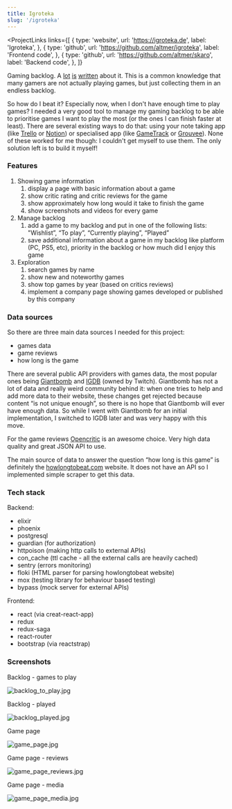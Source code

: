 ```yaml
---
title: Igroteka
slug: '/igroteka'
---
```


<ProjectLinks
  links={[
    {
      type: 'website',
      url: 'https://igroteka.de',
      label: 'Igroteka',
    },
    {
      type: 'github',
      url: 'https://github.com/altmer/igroteka',
      label: 'Frontend code',
    },
    {
      type: 'github',
      url: 'https://github.com/altmer/skaro',
      label: 'Backend code',
    },
  ]}
></ProjectLinks>

Gaming backlog. A [lot](https://kotaku.com/how-to-chip-away-at-a-massive-games-backlog-1845794480)
[is](https://www.wired.com/story/get-through-overflowing-game-library-game-backlog/)
[written](https://www.online-tech-tips.com/gaming/6-tips-to-manage-your-massive-gaming-backlog/)
about it. This is a common knowledge that many gamers are not actually playing games,
but just collecting them in an endless backlog.

So how do I beat it? Especially now, when I don't have enough time to play games? I
needed a very good tool to manage my gaming backlog to be able to prioritise games I want
to play the most (or the ones I can finish faster at least). There are several existing
ways to do that: using your note taking app (like
[Trello](https://trello.com/power-ups/5e32b07c80a9cd1d0e7e5e8e/gaming-backlog) or
[Notion](https://www.notion.so/Video-game-tracker-7adee9d8f02d485793fd4503b60e591d))
or specialised app (like [GameTrack](https://gametrack.app) or [Grouvee](https://www.grouvee.com)).
None of these worked for me though: I couldn't get myself to use them. The only solution
left is to build it myself!

### Features

1. Showing game information
   1. display a page with basic information about a game
   2. show critic rating and critic reviews for the game
   3. show approximately how long would it take to finish the game
   4. show screenshots and videos for every game
2. Manage backlog
   1. add a game to my backlog and put in one of the following lists: "Wishlist”, “To play”, “Currently playing”, “Played”
   2. save additional information about a game in my backlog like platform (PC, PS5, etc), priority in the backlog or how much did I enjoy this game
3. Exploration
   1. search games by name
   2. show new and noteworthy games
   3. show top games by year (based on critics reviews)
   4. implement a company page showing games developed or published by this company

### Data sources

So there are three main data sources I needed for this project:

- games data
- game reviews
- how long is the game

There are several public API providers with games data, the most popular ones
being [Giantbomb](https://www.giantbomb.com) and [IGDB](https://www.igdb.com/discover)
(owned by Twitch). Giantbomb has not a lot of data and really weird community behind it:
when one tries to help and add more data to their website, these changes get rejected
because content “is not unique enough”, so there is no hope that Giantbomb will ever
have enough data. So while I went with Giantbomb for an initial implementation,
I switched to IGDB later and was very happy with this move.

For the game reviews [Opencritic](https://opencritic.com) is an awesome choice.
Very high data quality and great JSON API to use.

The main source of data to answer the question “how long is this game” is
definitely the [howlongtobeat.com](http://howlongtobeat.com) website. It
does not have an API so I implemented simple scraper to get this data.

### Tech stack

Backend:

- elixir
- phoenix
- postgresql
- guardian (for authorization)
- httpoison (making http calls to external APIs)
- con_cache (ttl cache - all the external calls are heavily cached)
- sentry (errors monitoring)
- floki (HTML parser for parsing howlongtobeat website)
- mox (testing library for behaviour based testing)
- bypass (mock server for external APIs)

Frontend:

- react (via creat-react-app)
- redux
- redux-saga
- react-router
- bootstrap (via reactstrap)

### Screenshots

Backlog - games to play

![backlog_to_play.jpg](./backlog_to_play.jpg)

Backlog - played

![backlog_played.jpg](./backlog_played.jpg)

Game page

![game_page.jpg](./game_page.jpg)

Game page - reviews

![game_page_reviews.jpg](./game_page_reviews.jpg)

Game page - media

![game_page_media.jpg](./game_page_media.jpg)
